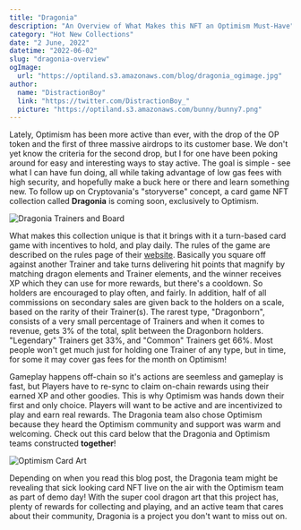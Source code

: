 ```yaml
---
title: "Dragonia"
description: "An Overview of What Makes this NFT an Optimism Must-Have"
category: "Hot New Collections"
date: "2 June, 2022"
datetime: "2022-06-02"
slug: "dragonia-overview"
ogImage:
  url: "https://optiland.s3.amazonaws.com/blog/dragonia_ogimage.jpg"
author:
  name: "DistractionBoy"
  link: "https://twitter.com/DistractionBoy_"
  picture: "https://optiland.s3.amazonaws.com/bunny/bunny7.png"
---
```


Lately, Optimism has been more active than ever, with the drop of the OP token
and the first of three massive airdrops to its customer base. We don't yet know
the criteria for the second drop, but I for one have been poking around for easy
and interesting ways to stay active. The goal is simple - see what I can have fun
doing, all while taking advantage of low gas fees with high security, and hopefully
make a buck here or there and learn something new. To follow up on Cryptovania's
"storyverse" concept, a card game NFT collection called **Dragonia** is coming soon,
exclusively to Optimism.

![Dragonia Trainers and Board](https://optiland.s3.amazonaws.com/blog/gameboard.jpg)

What makes this collection unique is that it brings with it a turn-based card game
with incentives to hold, and play daily. The rules of the game are described on
the rules page of their [website](https://www.dragonia.gg/#rules). Basically you
square off against another Trainer and take turns delivering hit points that magnify
by matching dragon elements and Trainer elements, and the winner receives XP which
they can use for more rewards, but there's a cooldown. So holders are encouraged to
play often, and fairly. In addition, half of all commissions on secondary sales are
given back to the holders on a scale, based on the rarity of their Trainer(s). The
rarest type, "Dragonborn", consists of a very small percentage of Trainers and when it
comes to revenue, gets 3% of the total, split between the Dragonborn holders. "Legendary"
Trainers get 33%, and "Common" Trainers get 66%. Most people won't get much just for holding
one Trainer of any type, but in time, for some it may cover gas fees for the month
on Optimism!

Gameplay happens off-chain so it's actions are seemless and gameplay is fast, but Players
have to re-sync to claim on-chain rewards using their earned XP and other goodies. This is
why Optimism was hands down their first and only choice. Players will want to be active and
are incentivized to play and earn real rewards. The Dragonia team also chose Optimism because
they heard the Optimism community and support was warm and welcoming. Check out this card below
that the Dragonia and Optimism teams constructed **together**!

![Optimism Card Art](https://optiland.s3.amazonaws.com/blog/final_card_op.png)

Depending on when you read this blog post, the Dragonia team might be revealing that sick looking card
NFT live on the air with the Optimism team as part of demo day! With the super cool dragon art that this
project has, plenty of rewards for collecting and playing, and an active team that cares about their
community, Dragonia is a project you don't want to miss out on.
